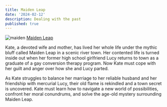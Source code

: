 ```yaml
---
title: Maiden Leap
date: '2024-02-12'
description: Dealing with the past
published: true
---
```


![maiden](/img/maidenleap.jpg)
[Maiden Leap](https://www.audible.com/pd/Maiden-Leap-Audiobook/1705272800?eac_link=rSmHe4DnHzQo&ref=web_search_eac_asin_1&eac_selected_type=asin&eac_selected=1705272800&qid=kQhxd01oJV&eac_id=139-6077911-8515140_kQhxd01oJV&sr=1-1)

Kate, a devoted wife and mother, has lived her whole life under the mythic bluff called Maiden Leap in a scenic river town. Her contented life is turned inside out when her former high school girlfriend Lucy returns to town as a graduate of a gay conversion therapy program. Now Kate must cope with her guilt and anger over how she and Lucy parted. 

As Kate struggles to balance her marriage to her reliable husband and her friendship with mercurial Lucy, their old flame is rekindled and a town secret is uncovered. Kate must learn how to navigate a new world of possibilities, confront her moral conundrums, and solve the age-old mystery surrounding Maiden Leap. 